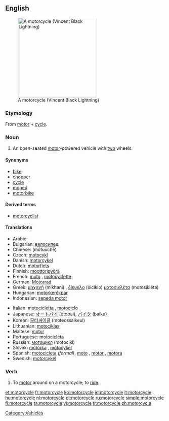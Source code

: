 ==English==
[[Image:VINCENT_Black_Lightning.jpg|thumb|right|250px|A motorcycle (Vincent Black Lightning)]]

===Etymology===
From [[motor]] + [[cycle]].

===Noun===
{{en-noun}}

# An open-seated [[motor]]-powered vehicle with [[two]] wheels.

====Synonyms====
* [[bike]]
* [[chopper]]
* [[cycle]]
* [[moped]]
* [[motorbike]]

====Derived terms====
* [[motorcyclist]]

====Translations====
{{trans-top|open-seated motor-powered vehicle with two wheels}}
* Arabic: {{Arab|[[موتوسيكل]]}} {{IPAchar|(motosíkel)}} {{m}}
* Bulgarian: [[велосипед]] {{m}}
* Chinese: {{zh-ts|摩托車|摩托车}} (mótuōchē)
* Czech: [[motocykl]] {{m}}
* Danish: [[motorcykel]] {{c}}
* Dutch: [[motorfiets]] {{f}}
* Finnish: [[moottoripyörä]]
* French: [[moto]] {{f}}, [[motocyclette]] {{f}}
* German: [[Motorrad]] {{n}}
* Greek: [[μηχανή]] (mikhaní) {{f}}, [[δίκυκλο]] (ðíciklo) {{n}} [[μοτοσικλέτα]] (motosikléta) {{f}}
* Hungarian: [[motorkerékpár]]
* Indonesian: [[sepeda motor]]
{{trans-mid}}
* Italian: [[motocicletta]] {{f}}, [[motociclo]] {{m}}
* Japanese: [[オートバイ]] (ōtobai), [[バイク]] (baiku)
* Korean: [[모터싸이클]] (moteossaikeul)
* Lithuanian: [[motociklas]] {{m}}
* Maltese: [[mutur]] {{m}}
* Portuguese: [[motocicleta]] {{f}}
* Russian: [[мотоцикл]] (motocíkl) {{m}}
* Slovak: [[motorka#Slovak|motorka]] {{f}}, [[motocykel#Slovak|motocykel]] {{m}}
* Spanish: [[motocicleta]] {{f}} ''(formal)'', [[moto]] {{f}}, [[motor]] {{m}} {{italbrac|Dominican Republic| colloquial}}, [[motora]] {{f}} {{italbrac|Puerto Rico| colloquial}}
* Swedish: [[motorcykel]] {{c}}
{{trans-bottom}}

===Verb===
{{en-verb|motorcycl|ing}}

# To [[motor]] around on a motorcycle; to [[ride]].

[[Category:Vehicles]]

[[et:motorcycle]]
[[fr:motorcycle]]
[[ko:motorcycle]]
[[id:motorcycle]]
[[it:motorcycle]]
[[hu:motorcycle]]
[[nl:motorcycle]]
[[pt:motorcycle]]
[[ru:motorcycle]]
[[simple:motorcycle]]
[[fi:motorcycle]]
[[ta:motorcycle]]
[[vi:motorcycle]]
[[tr:motorcycle]]
[[zh:motorcycle]]